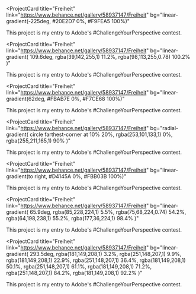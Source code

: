 <ProjectCard
  title="Freiheit"
  link="https://www.behance.net/gallery/58937147/Freiheit"
  bg="linear-gradient(-225deg, #20E2D7 0%, #F9FEA5 100%)"
>
  This project is my entry to Adobe's #ChallengeYourPerspective contest.
</ProjectCard>

<ProjectCard
  title="Freiheit"
  link="https://www.behance.net/gallery/58937147/Freiheit"
  bg="linear-gradient( 109.6deg,  rgba(39,142,255,1) 11.2%, rgba(98,113,255,0.78) 100.2% )"
>
  This project is my entry to Adobe's #ChallengeYourPerspective contest.
</ProjectCard>

<ProjectCard
  title="Freiheit"
  link="https://www.behance.net/gallery/58937147/Freiheit"
  bg="linear-gradient(62deg, #FBAB7E 0%, #F7CE68 100%)"
>
  This project is my entry to Adobe's #ChallengeYourPerspective contest.
</ProjectCard>

<ProjectCard
  title="Freiheit"
  link="https://www.behance.net/gallery/58937147/Freiheit"
  bg="radial-gradient( circle farthest-corner at 10% 20%,  rgba(253,101,133,1) 0%, rgba(255,211,165,1) 90% )"
>
  This project is my entry to Adobe's #ChallengeYourPerspective contest.
</ProjectCard>

<ProjectCard
  title="Freiheit"
  link="https://www.behance.net/gallery/58937147/Freiheit"
  bg="linear-gradient(to right, #D4145A 0%, #FBB03B 100%)"
>
  This project is my entry to Adobe's #ChallengeYourPerspective contest.
</ProjectCard>

<ProjectCard
  title="Freiheit"
  link="https://www.behance.net/gallery/58937147/Freiheit"
  bg="linear-gradient( 65.9deg,  rgba(85,228,224,1) 5.5%, rgba(75,68,224,0.74) 54.2%, rgba(64,198,238,1) 55.2%, rgba(177,36,224,1) 98.4% )"
>
  This project is my entry to Adobe's #ChallengeYourPerspective contest.
</ProjectCard>

<ProjectCard
  title="Freiheit"
  link="https://www.behance.net/gallery/58937147/Freiheit"
  bg="linear-gradient( 293.5deg,  rgba(181,149,208,1) 3.2%, rgba(251,148,207,1) 9.9%, rgba(181,149,208,1) 22.9%, rgba(251,148,207,1) 36.4%, rgba(181,149,208,1) 50.1%, rgba(251,148,207,1) 61.1%, rgba(181,149,208,1) 71.2%, rgba(251,148,207,1) 84.2%, rgba(181,149,208,1) 92.2% )"
>
  This project is my entry to Adobe's #ChallengeYourPerspective contest.
</ProjectCard>
